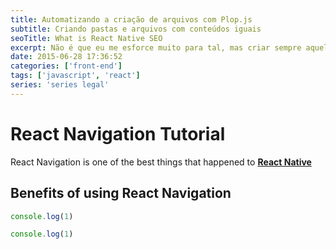 ```yaml
---
title: Automatizando a criação de arquivos com Plop.js
subtitle: Criando pastas e arquivos com conteúdos iguais
seoTitle: What is React Native SEO
excerpt: Não é que eu me esforce muito para tal, mas criar sempre aquela mesma estruturinha e conteúdo base de arquivos é aquele tipo de tarefa que poderia não existir.
date: 2015-06-28 17:36:52
categories: ['front-end']
tags: ['javascript', 'react']
series: 'series legal'
---
```


# React Navigation Tutorial

React Navigation is one of the best things that happened to [**React Native**](https://reactnative.org)

## Benefits of using React Navigation

```jsx filename="index.jsx"
console.log(1)
```

```js filename="index.js"
console.log(1)
```
